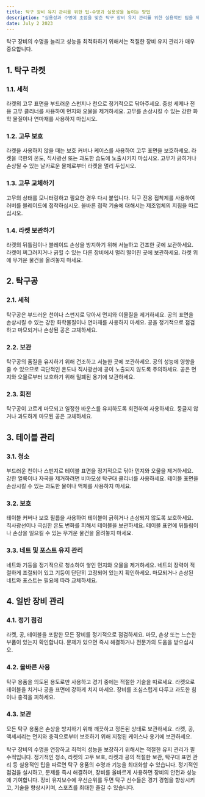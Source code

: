 ```yaml
---
title: 탁구 장비 유지 관리를 위한 팁-수명과 실용성을 높이는 방법
description: "실용성과 수명에 초점을 맞춘 탁구 장비 유지 관리를 위한 실용적인 팁을 제공합니다."
date: July 2 2023
---
```


탁구 장비의 수명을 늘리고 성능을 최적화하기 위해서는 적절한 장비 유지 관리가 매우 중요합니다. 

## 1. 탁구 라켓
### 1.1. 세척

라켓의 고무 표면을 부드러운 스펀지나 천으로 정기적으로 닦아주세요.
중성 세제나 전용 고무 클리너를 사용하여 먼지와 오물을 제거하세요.
고무를 손상시킬 수 있는 강한 화학 물질이나 연마재를 사용하지 마십시오.
### 1.2. 고무 보호

라켓을 사용하지 않을 때는 보호 커버나 케이스를 사용하여 고무 표면을 보호하세요.
라켓을 극한의 온도, 직사광선 또는 과도한 습도에 노출시키지 마십시오.
고무가 긁히거나 손상될 수 있는 날카로운 물체로부터 라켓을 멀리 두십시오.
### 1.3. 고무 교체하기

고무의 상태를 모니터링하고 필요한 경우 다시 붙입니다.
탁구 전용 접착제를 사용하여 러버를 블레이드에 접착하십시오.
올바른 접착 기술에 대해서는 제조업체의 지침을 따르십시오.
### 1.4. 라켓 보관하기

라켓의 뒤틀림이나 블레이드 손상을 방지하기 위해 서늘하고 건조한 곳에 보관하세요.
라켓이 찌그러지거나 긁힐 수 있는 다른 장비에서 멀리 떨어진 곳에 보관하세요.
라켓 위에 무거운 물건을 올려놓지 마세요.
## 2. 탁구공
### 2.1. 세척

탁구공은 부드러운 천이나 스펀지로 닦아서 먼지와 이물질을 제거하세요.
공의 표면을 손상시킬 수 있는 강한 화학물질이나 연마재를 사용하지 마세요.
공을 정기적으로 점검하고 마모되거나 손상된 공은 교체하세요.
### 2.2. 보관

탁구공의 품질을 유지하기 위해 건조하고 서늘한 곳에 보관하세요.
공의 성능에 영향을 줄 수 있으므로 극단적인 온도나 직사광선에 공이 노출되지 않도록 주의하세요.
공은 먼지와 오물로부터 보호하기 위해 밀폐된 용기에 보관하세요.
### 2.3. 회전

탁구공이 고르게 마모되고 일정한 바운스를 유지하도록 회전하여 사용하세요.
둥글지 않거나 과도하게 마모된 공은 교체하세요.
## 3. 테이블 관리
### 3.1. 청소

부드러운 천이나 스펀지로 테이블 표면을 정기적으로 닦아 먼지와 오물을 제거하세요.
강한 얼룩이나 자국을 제거하려면 비마모성 탁구대 클리너를 사용하세요.
테이블 표면을 손상시킬 수 있는 과도한 물이나 액체를 사용하지 마세요.
### 3.2. 보호

테이블 커버나 보호 필름을 사용하여 테이블이 긁히거나 손상되지 않도록 보호하세요.
직사광선이나 극심한 온도 변화를 피해서 테이블을 보관하세요.
테이블 표면에 뒤틀림이나 손상을 일으킬 수 있는 무거운 물건을 올려놓지 마세요.
### 3.3. 네트 및 포스트 유지 관리

네트와 기둥을 정기적으로 청소하여 쌓인 먼지와 오물을 제거하세요.
네트의 장력이 적절하게 조절되어 있고 기둥이 단단히 고정되어 있는지 확인하세요.
마모되거나 손상된 네트와 포스트는 필요에 따라 교체하세요.
## 4. 일반 장비 관리
### 4.1. 정기 점검

라켓, 공, 테이블을 포함한 모든 장비를 정기적으로 점검하세요.
마모, 손상 또는 느슨한 부품이 있는지 확인합니다.
문제가 있으면 즉시 해결하거나 전문가의 도움을 받으십시오.
### 4.2. 올바른 사용

탁구 용품을 의도된 용도로만 사용하고 경기 중에는 적절한 기술을 따르세요.
라켓으로 테이블을 치거나 공을 표면에 강하게 치지 마세요.
장비를 조심스럽게 다루고 과도한 힘이나 충격을 피하세요.
### 4.3. 보관

모든 탁구 용품은 손상을 방지하기 위해 깨끗하고 정돈된 상태로 보관하세요.
라켓, 공, 액세서리는 먼지와 충격으로부터 보호하기 위해 지정된 케이스나 용기에 보관하세요.

탁구 장비의 수명을 연장하고 최적의 성능을 보장하기 위해서는 적절한 유지 관리가 필수적입니다. 정기적인 청소, 라켓의 고무 보호, 라켓과 공의 적절한 보관, 탁구대 표면 관리 등 실용적인 팁을 따르면 탁구 용품의 수명과 기능을 최대화할 수 있습니다. 정기적인 점검을 실시하고, 문제를 즉시 해결하며, 장비를 올바르게 사용하면 장비의 안전과 성능에 기여합니다. 장비 유지보수에 우선순위를 두면 탁구 선수들은 경기 경험을 향상시키고, 기술을 향상시키며, 스포츠를 최대한 즐길 수 있습니다.